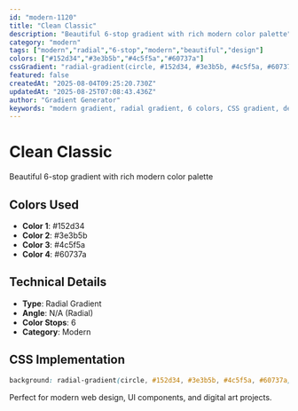 ```yaml
---
id: "modern-1120"
title: "Clean Classic"
description: "Beautiful 6-stop gradient with rich modern color palette"
category: "modern"
tags: ["modern","radial","6-stop","modern","beautiful","design"]
colors: ["#152d34","#3e3b5b","#4c5f5a","#60737a"]
cssGradient: "radial-gradient(circle, #152d34, #3e3b5b, #4c5f5a, #60737a)"
featured: false
createdAt: "2025-08-04T09:25:20.730Z"
updatedAt: "2025-08-25T07:08:43.436Z"
author: "Gradient Generator"
keywords: "modern gradient, radial gradient, 6 colors, CSS gradient, design, #152d34, #3e3b5b, #4c5f5a, #60737a"
---
```


# Clean Classic

Beautiful 6-stop gradient with rich modern color palette

## Colors Used
- **Color 1**: #152d34
- **Color 2**: #3e3b5b
- **Color 3**: #4c5f5a
- **Color 4**: #60737a

## Technical Details
- **Type**: Radial Gradient
- **Angle**: N/A (Radial)
- **Color Stops**: 6
- **Category**: Modern

## CSS Implementation
```css
background: radial-gradient(circle, #152d34, #3e3b5b, #4c5f5a, #60737a);
```

Perfect for modern web design, UI components, and digital art projects.
